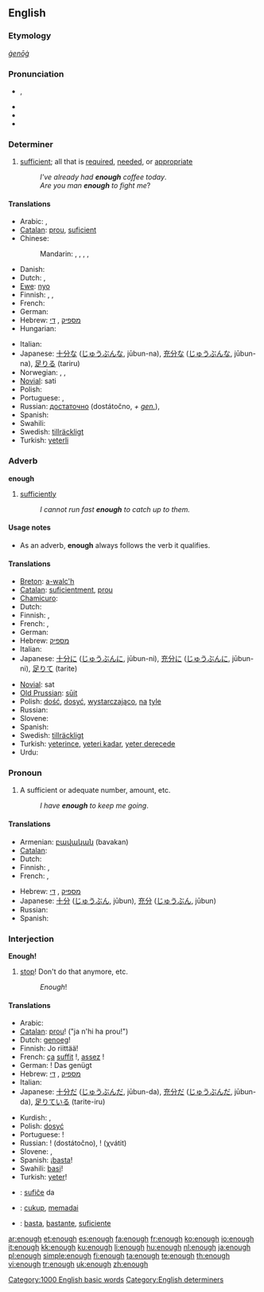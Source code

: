 {{wikipedia|dab=enough (disambiguation)|enough}}
==English==

{{rank|nor|moment|however|228|enough|quite|brought|woman}}

===Etymology===
{{etyl|ang}} ''[[ġenōġ]]''

===Pronunciation===
* {{IPA|/ɪ'nʌf/}}, {{SAMPA|/I"nVf/}}
* {{audio|en-us-enough.ogg|Audio (US)}}
* {{rhymes|ʌf}}
* {{hyphenation|e|nough}}

===Determiner===
{{en-det}}

# [[sufficient]]; all that is [[required]], [[needed]], or [[appropriate]]
#: ''I've already had '''enough''' coffee today''.
#: ''Are you man '''enough''' to fight me''?

====Translations====
{{trans-top|sufficient}}
* Arabic: {{t|ar|‏كاف|tr=kaaf|sc=Arab}},  {{t|ar|كفى|tr=kafaa|sc=Arab}}
* [[Catalan]]: [[prou]], [[suficient]]
* Chinese:
*: Mandarin: {{t|zh|夠|sc=Hani}}, {{t|zh|够|tr=gòu|sc=Hani}},  {{t|zh|足夠|sc=Hani}},  {{t|zh|足够|tr=zúgòu|sc=Hani}},  {{t|zh|足|tr=zú|sc=Hani}}
* Danish: {{t-|da|nok}}
* Dutch: {{t+|nl|genoeg}}, {{t+|nl|voldoende}}
* [[Ewe]]: [[nyo]]
* Finnish: {{t+|fi|tarpeeksi}}, {{t-|fi|riittävästi}}, {{t-|fi|kylliksi}}
* French: {{t+|fr|assez}}
* German: {{t+|de|genug}}
* Hebrew: [[מספיק]] {{romanization of Hebrew|maspík}}, [[די]] {{romanization of Hebrew|dái}}
* Hungarian: {{t+|hu|elég}}
{{trans-mid}}
* Italian: {{t+|it|abbastanza}}
* Japanese: [[十分な]] ([[じゅうぶんな]], jūbun-na), [[充分な]] ([[じゅうぶんな]], jūbun-na), [[足りる]] (tariru)
* Norwegian: {{t-|no|nok}}, {{t|no|tilstrekkelig}}, {{t|no|fyllestgjørende}}
* [[Novial]]: sati
* Polish: {{t+|pl|dość}}
* Portuguese: {{t+|pt|bastante}}, {{t+|pt|suficiente}}
* Russian: [[достаточно]] (dostátočno, ''+ [[genitive case|gen.]]''),  {{t|ru|довольно|tr=dovól'no|sc=Cyrl}}
* Spanish: {{t-|es|bastante}}
* Swahili: {{t+|sw|basi|xs=Swahili}}
* Swedish: [[tillräckligt]]
* Turkish: [[yeterli]]
{{trans-bottom}}

===Adverb===
'''enough'''

# [[sufficiently]]
#: ''I cannot run fast '''enough''' to catch up to them.''

====Usage notes====
* As an adverb, '''enough''' always follows the verb it qualifies.

====Translations====
{{trans-top|sufficiently}}
* [[Breton]]: [[a-walc'h]]
* [[Catalan]]: [[suficientment]], [[prou]]
* [[Chamicuro]]: {{tø|ccc|ma'sha}}
* Dutch: {{t+|nl|genoeg}}
* Finnish: {{t+|fi|tarpeeksi}}, {{t-|fi|kyllin}}
* French: {{t+|fr|suffisamment}}, {{t+|fr|assez}}
* German: {{t+|de|genug}}
* Hebrew: [[מספיק]] {{romanization of Hebrew|maspík}}
* Italian: {{t+|it|abbastanza}}
* Japanese: [[十分に]] ([[じゅうぶんに]], jūbun-ni), [[充分に]] ([[じゅうぶんに]], jūbun-ni), [[足りて]] (tarite)
{{trans-mid}}
* [[Novial]]: sat
* [[Old Prussian]]: [[sūit]]
* Polish: [[dość]], [[dosyć]], [[wystarczająco]], [[na]] [[tyle]]
* Russian: {{t+|ru|достаточно|tr=dostátočno|sc=Cyrl}}
* Slovene: {{t+|sl|dovolj}}
* Spanish: {{t-|es|suficientemente}}
* Swedish: [[tillräckligt]]
* Turkish: [[yeterince]], [[yeteri kadar]], [[yeter derecede]]
* Urdu: {{t-|ur|bus|xs=Urdu}}{{rfscript|Urdu}}
{{trans-bottom}}

===Pronoun===
{{en-pron}}

# A sufficient or adequate number, amount, etc.
#: ''I have '''enough''' to keep me going''.

====Translations====
{{trans-top|a sufficient or adequate number, amount, etc}}
* Armenian: [[բավական]] (bavakan)
* [[Catalan]]: {{t|ca|prou}}
* Dutch: {{t+|nl|genoeg}}
* Finnish: {{t+|fi|tarpeeksi}}, {{t-|fi|riittävästi}}
* French: {{t+|fr|suffisamment}}, {{t+|fr|assez}}
{{trans-mid}}
* Hebrew: [[מספיק]] {{romanization of Hebrew|maspík}}, [[די]] {{romanization of Hebrew|dái}}
* Japanese: [[十分]] ([[じゅうぶん]], jūbun), [[充分]] ([[じゅうぶん]], jūbun)
* Russian: {{t|ru|достаточно|tr=dostátočno|sc=Cyrl}}
* Spanish: {{t-|es|bastante}}
{{trans-bottom}}

===Interjection===
'''Enough!'''

# [[stop]]! Don't do that anymore, etc.
#: ''Enough''!

====Translations====
{{trans-top|stop!}}
* Arabic: {{t-|ar|مه|مَه|sc=Arab}}
* [[Catalan]]: [[prou]]! ("ja n'hi ha prou!")
* Dutch: [[genoeg]]!
* Finnish: Jo riittää!
* French: [[ça]] [[suffit]] !, [[assez]] !
* German: {{t-|de|halt}}! Das genügt<!-- not wikified coz not sure if is set phrase -->
* Hebrew: [[מספיק]] {{romanization of Hebrew|maspík}}, [[די]] {{romanization of Hebrew|dái}}
* Italian: {{t+|it|basta}}
* Japanese: [[十分だ]] ([[じゅうぶんだ]], jūbun-da), [[充分だ]] ([[じゅうぶんだ]], jūbun-da), [[足りている]] (tarite-iru)
{{trans-mid}}
* Kurdish: {{ku-Arab|[[به‌س]]}}, {{ku-Arab|[[ته‌واو]]}}
* Polish: [[dosyć]]
* Portuguese: {{t-|pt|basta}}!
* Russian: {{t|ru|достаточно|sc=Cyrl}}! (dostátočno), {{t|ru|хватать|alt=хватит|sc=Cyrl}}! (χvátit)
* Slovene: {{t+|sl|dovolj}}, {{t-|sl|basta}}
* Spanish: ¡[[basta]]!
* Swahili: [[basi]]!
* Turkish: [[yeter]]!
{{trans-bottom}}

{{checktrans-top}}
* {{ttbc|Esperanto}}: [[sufiĉe]] da
* {{ttbc|Indonesian}}: [[cukup]], [[memadai]]
* {{ttbc|Spanish}}: [[basta]], [[bastante]], [[suficiente]]
{{checktrans-bottom}}

[[Category:1000 English basic words]]
[[Category:English determiners]]

[[ar:enough]]
[[et:enough]]
[[es:enough]]
[[fa:enough]]
[[fr:enough]]
[[ko:enough]]
[[io:enough]]
[[it:enough]]
[[kk:enough]]
[[ku:enough]]
[[li:enough]]
[[hu:enough]]
[[nl:enough]]
[[ja:enough]]
[[pl:enough]]
[[simple:enough]]
[[fi:enough]]
[[ta:enough]]
[[te:enough]]
[[th:enough]]
[[vi:enough]]
[[tr:enough]]
[[uk:enough]]
[[zh:enough]]